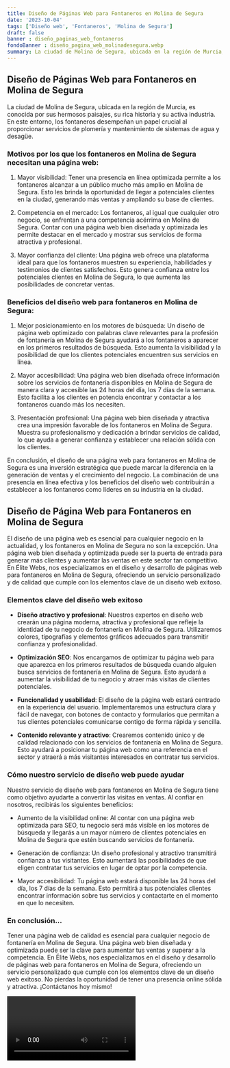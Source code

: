 ```yaml
---
title: Diseño de Páginas Web para Fontaneros en Molina de Segura
date: '2023-10-04'
tags: ['Diseño web', 'Fontaneros', 'Molina de Segura']
draft: false
banner : diseño_paginas_web_fontaneros
fondoBanner : diseño_pagina_web_molinadesegura.webp
summary: La ciudad de Molina de Segura, ubicada en la región de Murcia, es conocida por sus hermosos paisajes, su rica historia y su activa industria. En este entorno, los fontaneros desempeñan un papel crucial al proporcionar servicios de plomería y mantenimiento de sistemas de agua y desagüe. 
---
```


## Diseño de Páginas Web para Fontaneros en Molina de Segura

La ciudad de Molina de Segura, ubicada en la región de Murcia, es conocida por sus hermosos paisajes, su rica historia y su activa industria. En este entorno, los fontaneros desempeñan un papel crucial al proporcionar servicios de plomería y mantenimiento de sistemas de agua y desagüe. 

### Motivos por los que los fontaneros en Molina de Segura necesitan una página web:

1. Mayor visibilidad: Tener una presencia en línea optimizada permite a los fontaneros alcanzar a un público mucho más amplio en Molina de Segura. Esto les brinda la oportunidad de llegar a potenciales clientes en la ciudad, generando más ventas y ampliando su base de clientes.

2. Competencia en el mercado: Los fontaneros, al igual que cualquier otro negocio, se enfrentan a una competencia acérrima en Molina de Segura. Contar con una página web bien diseñada y optimizada les permite destacar en el mercado y mostrar sus servicios de forma atractiva y profesional.

3. Mayor confianza del cliente: Una página web ofrece una plataforma ideal para que los fontaneros muestren su experiencia, habilidades y testimonios de clientes satisfechos. Esto genera confianza entre los potenciales clientes en Molina de Segura, lo que aumenta las posibilidades de concretar ventas.

### Beneficios del diseño web para fontaneros en Molina de Segura:

1. Mejor posicionamiento en los motores de búsqueda: Un diseño de página web optimizado con palabras clave relevantes para la profesión de fontanería en Molina de Segura ayudará a los fontaneros a aparecer en los primeros resultados de búsqueda. Esto aumenta la visibilidad y la posibilidad de que los clientes potenciales encuentren sus servicios en línea.

2. Mayor accesibilidad: Una página web bien diseñada ofrece información sobre los servicios de fontanería disponibles en Molina de Segura de manera clara y accesible las 24 horas del día, los 7 días de la semana. Esto facilita a los clientes en potencia encontrar y contactar a los fontaneros cuando más los necesiten.

3. Presentación profesional: Una página web bien diseñada y atractiva crea una impresión favorable de los fontaneros en Molina de Segura. Muestra su profesionalismo y dedicación a brindar servicios de calidad, lo que ayuda a generar confianza y establecer una relación sólida con los clientes.

En conclusión, el diseño de una página web para fontaneros en Molina de Segura es una inversión estratégica que puede marcar la diferencia en la generación de ventas y el crecimiento del negocio. La combinación de una presencia en línea efectiva y los beneficios del diseño web contribuirán a establecer a los fontaneros como líderes en su industria en la ciudad.

<GifSeo />

<Cta />

## Diseño de Página Web para Fontaneros en Molina de Segura

El diseño de una página web es esencial para cualquier negocio en la actualidad, y los fontaneros en Molina de Segura no son la excepción. Una página web bien diseñada y optimizada puede ser la puerta de entrada para generar más clientes y aumentar las ventas en este sector tan competitivo. En Élite Webs, nos especializamos en el diseño y desarrollo de páginas web para fontaneros en Molina de Segura, ofreciendo un servicio personalizado y de calidad que cumple con los elementos clave de un diseño web exitoso.

### Elementos clave del diseño web exitoso

- **Diseño atractivo y profesional**: Nuestros expertos en diseño web crearán una página moderna, atractiva y profesional que refleje la identidad de tu negocio de fontanería en Molina de Segura. Utilizaremos colores, tipografías y elementos gráficos adecuados para transmitir confianza y profesionalidad.

- **Optimización SEO**: Nos encargamos de optimizar tu página web para que aparezca en los primeros resultados de búsqueda cuando alguien busca servicios de fontanería en Molina de Segura. Esto ayudará a aumentar la visibilidad de tu negocio y atraer más visitas de clientes potenciales.

- **Funcionalidad y usabilidad**: El diseño de la página web estará centrado en la experiencia del usuario. Implementaremos una estructura clara y fácil de navegar, con botones de contacto y formularios que permitan a tus clientes potenciales comunicarse contigo de forma rápida y sencilla.

- **Contenido relevante y atractivo**: Crearemos contenido único y de calidad relacionado con los servicios de fontanería en Molina de Segura. Esto ayudará a posicionar tu página web como una referencia en el sector y atraerá a más visitantes interesados en contratar tus servicios.

### Cómo nuestro servicio de diseño web puede ayudar

Nuestro servicio de diseño web para fontaneros en Molina de Segura tiene como objetivo ayudarte a convertir las visitas en ventas. Al confiar en nosotros, recibirás los siguientes beneficios:

- Aumento de la visibilidad online: Al contar con una página web optimizada para SEO, tu negocio será más visible en los motores de búsqueda y llegarás a un mayor número de clientes potenciales en Molina de Segura que estén buscando servicios de fontanería.

- Generación de confianza: Un diseño profesional y atractivo transmitirá confianza a tus visitantes. Esto aumentará las posibilidades de que eligen contratar tus servicios en lugar de optar por la competencia.

- Mayor accesibilidad: Tu página web estará disponible las 24 horas del día, los 7 días de la semana. Esto permitirá a tus potenciales clientes encontrar información sobre tus servicios y contactarte en el momento en que lo necesiten.

### En conclusión...

Tener una página web de calidad es esencial para cualquier negocio de fontanería en Molina de Segura. Una página web bien diseñada y optimizada puede ser la clave para aumentar tus ventas y superar a la competencia. En Élite Webs, nos especializamos en el diseño y desarrollo de páginas web para fontaneros en Molina de Segura, ofreciendo un servicio personalizado que cumple con los elementos clave de un diseño web exitoso. No pierdas la oportunidad de tener una presencia online sólida y atractiva. ¡Contáctanos hoy mismo!

<Video />

<CtaBot job='Fontaneros' city='Molina de Segura'/>

<Gmaps query='Molina de Segura+españa+maps' />